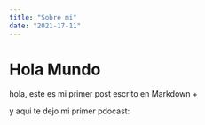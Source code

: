 ```yaml
---
title: "Sobre mi"
date: "2021-17-11"
---
```



# Hola Mundo

hola, este es mi primer post escrito en Markdown  +

y aqui te dejo mi primer pdocast:
<Podcast episode="1DFixLWuPkv3KT3TnV35m3"/>